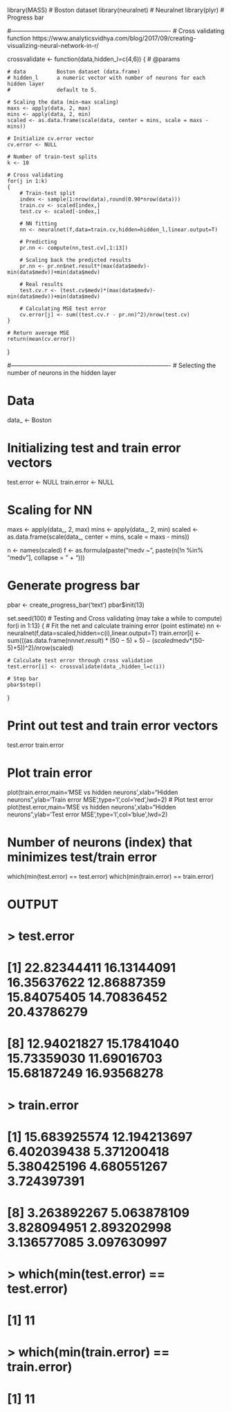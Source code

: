 library(MASS)       # Boston dataset
library(neuralnet)  # Neuralnet
library(plyr)       # Progress bar

#-------------------------------------------------------------------------------
# Cross validating function
https://www.analyticsvidhya.com/blog/2017/09/creating-visualizing-neural-network-in-r/
    
crossvalidate <- function(data,hidden_l=c(4,6))
{
    # @params
    
    # data          Boston dataset (data.frame)
    # hidden_l      a numeric vector with number of neurons for each hidden layer
    #               default to 5.
    
    # Scaling the data (min-max scaling)
    maxs <- apply(data, 2, max) 
    mins <- apply(data, 2, min)
    scaled <- as.data.frame(scale(data, center = mins, scale = maxs - mins))
    
    # Initialize cv.error vector
    cv.error <- NULL
    
    # Number of train-test splits
    k <- 10
    
    # Cross validating
    for(j in 1:k)
    {
        # Train-test split
        index <- sample(1:nrow(data),round(0.90*nrow(data)))
        train.cv <- scaled[index,]
        test.cv <- scaled[-index,]
        
        # NN fitting
        nn <- neuralnet(f,data=train.cv,hidden=hidden_l,linear.output=T)
        
        # Predicting
        pr.nn <- compute(nn,test.cv[,1:13])
        
        # Scaling back the predicted results
        pr.nn <- pr.nn$net.result*(max(data$medv)-min(data$medv))+min(data$medv)
        
        # Real results
        test.cv.r <- (test.cv$medv)*(max(data$medv)-min(data$medv))+min(data$medv)
        
        # Calculating MSE test error
        cv.error[j] <- sum((test.cv.r - pr.nn)^2)/nrow(test.cv)
    }
    
    # Return average MSE
    return(mean(cv.error))
}


#-------------------------------------------------------------------------------
# Selecting the number of neurons in the hidden layer

# Data
data_ <- Boston

# Initializing test and train error vectors
test.error <- NULL
train.error <- NULL

# Scaling for NN
maxs <- apply(data_, 2, max) 
mins <- apply(data_, 2, min)
scaled <- as.data.frame(scale(data_, center = mins, scale = maxs - mins))

n <- names(scaled)
f <- as.formula(paste("medv ~", paste(n[!n %in% "medv"], collapse = " + ")))

# Generate progress bar
pbar <- create_progress_bar('text')
pbar$init(13)

set.seed(100)
# Testing and Cross validating (may take a while to compute)
for(i in 1:13)
{
    # Fit the net and calculate training error (point estimate)
    nn <- neuralnet(f,data=scaled,hidden=c(i),linear.output=T)
    train.error[i] <- sum(((as.data.frame(nn$net.result)*(50-5)+5) - (scaled$medv*(50-5)+5))^2)/nrow(scaled)
    
    # Calculate test error through cross validation
    test.error[i] <- crossvalidate(data_,hidden_l=c(i))
    
    # Step bar
    pbar$step()
}

# Print out test and train error vectors
test.error
train.error

# Plot train error
plot(train.error,main='MSE vs hidden neurons',xlab="Hidden neurons",ylab='Train error MSE',type='l',col='red',lwd=2)
# Plot test error
plot(test.error,main='MSE vs hidden neurons',xlab="Hidden neurons",ylab='Test error MSE',type='l',col='blue',lwd=2)

# Number of neurons (index) that minimizes test/train error
which(min(test.error) == test.error)
which(min(train.error) == train.error)


# OUTPUT
# > test.error
# [1] 22.82344411 16.13144091 16.35637622 12.86887359 15.84075405 14.70836452 20.43786279
# [8] 12.94021827 15.17841040 15.73359030 11.69016703 15.68187249 16.93568278
# > train.error
# [1] 15.683925574 12.194213697  6.402039438  5.371200418  5.380425196  4.680551267  3.724397391
# [8]  3.263892267  5.063878109  3.828094951  2.893202998  3.136577085  3.097630997
#  
# > which(min(test.error) == test.error)
# [1] 11
# > which(min(train.error) == train.error)
# [1] 11